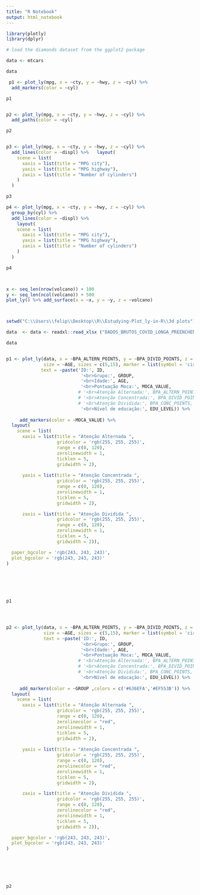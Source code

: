 ```yaml
---
title: "R Notebook"
output: html_notebook
---
```


```r
library(plotly)
library(dplyr)

# load the diamonds dataset from the ggplot2 package

data <- mtcars

data

 p1 <- plot_ly(mpg, x = ~cty, y = ~hwy, z = ~cyl) %>%
  add_markers(color = ~cyl)

p1


p2 <- plot_ly(mpg, x = ~cty, y = ~hwy, z = ~cyl) %>%
  add_paths(color = ~cyl)

p2


p3 <- plot_ly(mpg, x = ~cty, y = ~hwy, z = ~cyl) %>%
  add_lines(color = ~displ) %>%   layout(
    scene = list(
      xaxis = list(title = "MPG city"),
      yaxis = list(title = "MPG highway"),
      zaxis = list(title = "Number of cylinders")
    )
  )

p3

p4 <- plot_ly(mpg, x = ~cty, y = ~hwy, z = ~cyl) %>%
  group_by(cyl) %>%
  add_lines(color = ~displ) %>% 
    layout(
    scene = list(
      xaxis = list(title = "MPG city"),
      yaxis = list(title = "MPG highway"),
      zaxis = list(title = "Number of cylinders")
    )
  )

p4



x <- seq_len(nrow(volcano)) + 100
y <- seq_len(ncol(volcano)) + 500
plot_ly() %>% add_surface(x = ~x, y = ~y, z = ~volcano)




```

```r

setwd("C:\\Users\\felip\\Desktop\\R\\Estudying-Plot_ly-in-R\\3d plots")

data  <- data <- readxl::read_xlsx ("DADOS_BRUTOS_COVID_LONGA_PREENCHENDO(1).xlsx", sheet = 1)

data


p1 <- plot_ly(data, x = ~BPA_ALTERN_POINTS, y = ~BPA_DIVID_POINTS, z = ~BPA_CONC_POINTS,
              size = ~AGE, sizes = c(5,15), marker = list(symbol = 'circle', sizemode = 'diameter'),
             text = ~paste('ID:', ID,
                            '<br>Grupo:', GROUP,
                            '<br>Idade:', AGE,
                            '<br>Pontuação Moca:', MOCA_VALUE,
                           # '<br>Atenção Alternada:', BPA_ALTERN_POINTS,
                           # '<br>Atenção Concentrada:', BPA_DIVID_POINTS,
                           # '<br>Atenção Dividida:', BPA_CONC_POINTS,
                            '<br>Nível de educação:', EDU_LEVEL)) %>% 
       
     add_markers(color = ~MOCA_VALUE) %>% 
  layout(
    scene = list(
      xaxis = list(title = "Atenção Alternada ",
                   gridcolor = 'rgb(255, 255, 255)',
                   range = c(0, 120),
                   zerolinewidth = 1,
                   ticklen = 5,
                   gridwidth = 2),
    
      yaxis = list(title = "Atenção Concentrada ",
                   gridcolor = 'rgb(255, 255, 255)',
                   range = c(0, 120),
                   zerolinewidth = 1,
                   ticklen = 5,
                   gridwidth = 2),

      zaxis = list(title = "Atenção Dividida ",
                   gridcolor = 'rgb(255, 255, 255)',
                   range = c(0, 120),
                   zerolinewidth = 1,
                   ticklen = 5,
                   gridwidth = 2)),

  paper_bgcolor = 'rgb(243, 243, 243)',
  plot_bgcolor = 'rgb(243, 243, 243)'
)
  
  




p1




p2 <- plot_ly(data, x = ~BPA_ALTERN_POINTS, y = ~BPA_DIVID_POINTS, z = ~BPA_CONC_POINTS,
              size = ~AGE, sizes = c(5,15), marker = list(symbol = 'circle', sizemode = 'diameter'),
              text = ~paste('ID:', ID,
                            '<br>Grupo:', GROUP,
                            '<br>Idade:', AGE,
                            '<br>Pontuação Moca:', MOCA_VALUE,
                           # '<br>Atenção Alternada:', BPA_ALTERN_POINTS,
                           # '<br>Atenção Concentrada:', BPA_DIVID_POINTS,
                           # '<br>Atenção Dividida:', BPA_CONC_POINTS,
                            '<br>Nível de educação:', EDU_LEVEL)) %>% 
       
     add_markers(color = ~GROUP ,colors = c('#636EFA','#EF553B')) %>% 
  layout(
    scene = list(
      xaxis = list(title = "Atenção Alternada ",
                   gridcolor = 'rgb(255, 255, 255)',
                   range = c(0, 120),
                   zerolinecolor = "red",
                   zerolinewidth = 1,
                   ticklen = 5,
                   gridwidth = 2),
    
      yaxis = list(title = "Atenção Concentrada ",
                   gridcolor = 'rgb(255, 255, 255)',
                   range = c(0, 120),
                   zerolinecolor = "red",
                   zerolinewidth = 1,
                   ticklen = 5,
                   gridwidth = 2),

      zaxis = list(title = "Atenção Dividida ",
                   gridcolor = 'rgb(255, 255, 255)',
                   range = c(0, 120),
                   zerolinecolor = "red",
                   zerolinewidth = 1,
                   ticklen = 5,
                   gridwidth = 2)),

  paper_bgcolor = 'rgb(243, 243, 243)',
  plot_bgcolor = 'rgb(243, 243, 243)'
)
  
  




p2







```


